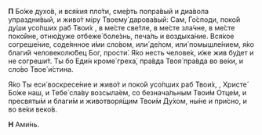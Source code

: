 
**П** Бо́же духо́в, и вся́кия пло́ти, сме́рть попра́вый и диа́вола упраздни́вый, и живо́т мiру Твоему́ дарова́вый: Сам, Го́споди, поко́й ду́ши усо́пших раб Твои́х <NamesEditorInput type="Об упокоении" />, в ме́сте све́тле, в ме́сте зла́чне, в ме́сте поко́йне, отню́дуже отбеже́ боле́знь, печа́ль и воздыха́ние. Вся́кое согреше́ние, соде́янное и́ми сло́вом, или́ де́лом, или́ помышле́нием, я́ко благи́й человеколю́бец Бог, прости́. Я́ко несть челове́к, и́же жив бу́дет и не согреши́т. Ты бо Еди́н кроме́ греха́, пра́вда Твоя́ пра́вда во ве́ки, и сло́во Твое́ и́стина.

Я́ко Ты еси́ воскресе́ние и живо́т и поко́й усо́пших раб Твои́х, <NamesEditorInput type="Об упокоении" />, Христе́ Бо́же наш, и Тебе́ сла́ву возсыла́ем, со безнача́льным Твои́м Отце́м, и пресвяты́м и благи́м и животворя́щим Твои́м Ду́хом, ны́не и при́сно, и во ве́ки веко́в.

**Н** Ами́нь.
